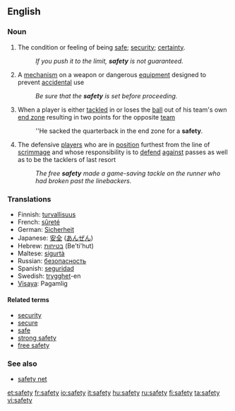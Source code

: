 ==English==

===Noun===
{{en-infl-noun|safet|ies|-}}

#The condition or feeling of being [[safe]]; [[security]]; [[certainty]].
#:''If you push it to the limit, '''safety''' is not guaranteed.''
#A [[mechanism]] on a weapon or dangerous [[equipment]] designed to prevent [[accidental]] use
#:''Be sure that the '''safety''' is set before proceeding.''
#{{fb}} When a player is either [[tackled]] in or loses the [[ball]] out of his team's own [[end zone]] resulting in two points for the opposite [[team]]
#:''He sacked the quarterback in the end zone for a '''safety'''.
#{{fb}} The defensive [[players]] who are in [[position]] furthest from the line of [[scrimmage]] and whose responsibility is to [[defend]] [[against]] passes as well as to be the tacklers of last resort 
#:''The free '''safety''' made a game-saving tackle on the runner who had broken past the linebackers.''

===Translations===
*Finnish: [[turvallisuus]]
*French: [[sûreté]] {{f}}
*German: [[Sicherheit]] {{f}}
*Japanese: [[安全]] ([[あんぜん]])
*Hebrew: [[בטיחות]] (Be'ti'hut)
*Maltese: [[sigurtà]]
*Russian: [[безопасность]]
*Spanish: [[seguridad]] {{f}}
*Swedish: [[trygghet]]-en
*[[Visaya]]: Pagamlig

====Related terms====
*[[security]] 
*[[secure]] 
*[[safe]]
*[[strong safety]]
*[[free safety]]

===See also===
*[[safety net]]

[[et:safety]]
[[fr:safety]]
[[io:safety]]
[[it:safety]]
[[hu:safety]]
[[ru:safety]]
[[fi:safety]]
[[ta:safety]]
[[vi:safety]]